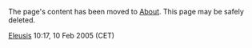 The page's content has been moved to [[About]]. This page may be safely deleted.

[[User:Eleusis|Eleusis]] 10:17, 10 Feb 2005 (CET)